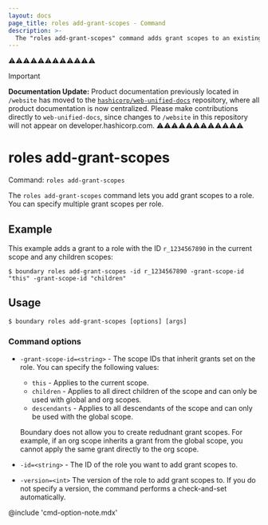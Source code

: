 ```yaml
---
layout: docs
page_title: roles add-grant-scopes - Command
description: >-
  The "roles add-grant-scopes" command adds grant scopes to an existing role resource.
---
```


⚠️⚠️⚠️⚠️⚠️⚠️⚠️⚠️⚠️⚠️⚠️⚠️
> [!IMPORTANT]  
> **Documentation Update:** Product documentation previously located in `/website` has moved to the [`hashicorp/web-unified-docs`](https://github.com/hashicorp/web-unified-docs) repository, where all product documentation is now centralized. Please make contributions directly to `web-unified-docs`, since changes to `/website` in this repository will not appear on developer.hashicorp.com.
⚠️⚠️⚠️⚠️⚠️⚠️⚠️⚠️⚠️⚠️⚠️⚠️

# roles add-grant-scopes

Command: `roles add-grant-scopes`

The `roles add-grant-scopes` command lets you add grant scopes to a role.
You can specify multiple grant scopes per role.

## Example

This example adds a grant to a role with the ID `r_1234567890` in the current scope and any children scopes:

```shell-session
$ boundary roles add-grant-scopes -id r_1234567890 -grant-scope-id "this" -grant-scope-id "children"
```

## Usage

<CodeBlockConfig hideClipboard>

```shell-session
$ boundary roles add-grant-scopes [options] [args]
```

</CodeBlockConfig>

### Command options

- `-grant-scope-id=<string>` - The scope IDs that inherit grants set on the role.
  You can specify the following values:
  - `this` - Applies to the current scope.
  - `children` - Applies to all direct children of the scope and can only be used with global and org scopes.
  - `descendants` - Applies to all descendants of the scope and can only be used with the global scope.

  Boundary does not allow you to create redudnant grant scopes.
  For example, if an org scope inherits a grant from the global scope, you cannot apply the same grant directly to the org scope.

- `-id=<string>` - The ID of the role you want to add grant scopes to.
- `-version=<int>` The version of the role to add grant scopes to.
If you do not specify a version, the command performs a check-and-set automatically.

@include 'cmd-option-note.mdx'